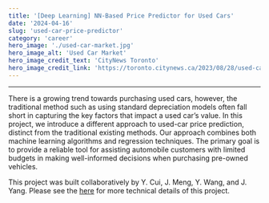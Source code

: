 ```yaml
---
title: '[Deep Learning] NN-Based Price Predictor for Used Cars'
date: '2024-04-16'
slug: 'used-car-price-predictor'
category: 'career'
hero_image: './used-car-market.jpg'
hero_image_alt: 'Used Car Market'
hero_image_credit_text: 'CityNews Toronto'
hero_image_credit_link: 'https://toronto.citynews.ca/2023/08/28/used-cars-market-faces-supply-crunch-in-aftermath-of-supply-chain-woes/'
---
```


---

There is a growing trend towards purchasing used cars, however, the traditional method such as using standard depreciation models often fall short in capturing the key factors that impact a used car’s value. In this project, we introduce a different approach to used-car price prediction, distinct from the traditional existing methods. Our approach combines both machine learning algorithms and regression techniques. The primary goal is to provide a reliable tool for assisting automobile customers with limited budgets in making well-informed decisions when purchasing pre-owned vehicles.

This project was built collaboratively by Y. Cui, J. Meng, Y. Wang, and J. Yang. Please see the [here](https://drive.google.com/file/d/1Q8d-GS2FjGxe78LhDK6V3RdItG6Z9Sb_/view?usp=drive_link) for more technical details of this project.
